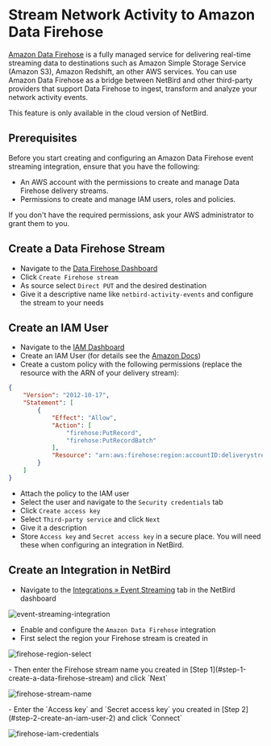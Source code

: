 # Stream Network Activity to Amazon Data Firehose

[Amazon Data Firehose](https://docs.aws.amazon.com/firehose/) is a fully managed service for delivering real-time streaming data to destinations such as Amazon Simple Storage Service (Amazon S3), Amazon Redshift,
an other AWS services. You can use Amazon Data Firehose as a bridge between NetBird and other third-party providers that support Data Firehose
to ingest, transform and analyze your network activity events.

<Note>
    This feature is only available in the cloud version of NetBird.
</Note>

## Prerequisites

Before you start creating and configuring an Amazon Data Firehose event streaming integration, ensure that you have the following:
- An AWS account with the permissions to create and manage Data Firehose delivery streams.
- Permissions to create and manage IAM users, roles and policies.

If you don't have the required permissions, ask your AWS administrator to grant them to you.

## Create a Data Firehose Stream
- Navigate to the [Data Firehose Dashboard](https://console.aws.amazon.com/firehose/home)
- Click `Create Firehose stream`
- As source select `Direct PUT` and the desired destination
- Give it a descriptive name like `netbird-activity-events` and configure the stream to your needs

## Create an IAM User
- Navigate to the [IAM Dashboard](https://console.aws.amazon.com/iam/home)
- Create an IAM User (for details see the [Amazon Docs](https://docs.aws.amazon.com/IAM/latest/UserGuide/id_users_create.html))
- Create a custom policy with the following permissions (replace the resource with the ARN of your delivery stream):
```json
{
    "Version": "2012-10-17",
    "Statement": [
        {
            "Effect": "Allow",
            "Action": [
                "firehose:PutRecord",
                "firehose:PutRecordBatch"
            ],
            "Resource": "arn:aws:firehose:region:accountID:deliverystream/netbird-event-streaming"
        }
    ]
}
```
- Attach the policy to the IAM user
- Select the user and navigate to the `Security credentials` tab
- Click `Create access key`
- Select `Third-party service` and click `Next`
- Give it a description
- Store `Access key` and `Secret access key` in a secure place. You will need these when configuring an integration in NetBird.

## Create an Integration in NetBird
- Navigate to the [Integrations &raquo; Event Streaming](https://preview.netbird.io/integrations) tab in the NetBird dashboard
<p>
    <img src="/docs-static/img/how-to-guides/event-streaming-integration.png" alt="event-streaming-integration" className="imagewrapper-big"/>
</p>

- Enable and configure the `Amazon Data Firehose` integration
- First select the region your Firehose stream is created in
<p>
    <img src="/docs-static/img/how-to-guides/firehose-region-select.png" alt="firehose-region-select" className="imagewrapper" />
</p>
- Then enter the Firehose stream name you created in [Step 1](#step-1-create-a-data-firehose-stream) and click `Next`
<p>
    <img src="/docs-static/img/how-to-guides/firehose-stream-name.png" alt="firehose-stream-name" className="imagewrapper" />
</p>
- Enter the `Access key` and `Secret access key` you created in [Step 2](#step-2-create-an-iam-user-2) and click `Connect`
<p>
    <img src="/docs-static/img/how-to-guides/firehose-iam-credentials.png" alt="firehose-iam-credentials" className="imagewrapper" />
</p>